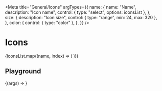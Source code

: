 
<Meta
    title="General/Icons"
    argTypes={{
        name: {
            name: "Name",
            description: "Icon name",
            control: { type: "select", options: iconsList },
        },
        size: {
            description: "Icon size",
            control: { type: "range", min: 24, max: 320 },
        },
        color: {
            control: { type: "color" },
        },
    }}
/>

# Icons

<IconGallery>
    {iconsList.map((name, index) => (
        <IconItem key={name} name={name}>
            <Icon name={name} size={36} />
        </IconItem>
    ))}
</IconGallery>

## Playground

<Preview>
    <Story
        name="Playground"
        args={{
            name: "stop",
            size: "48",
            color: "black",
        }}
    >
        {(args) => <Icon {...args} styleOverride={{ color: args.color }} />}
    </Story>
</Preview>

<ArgsTable story="Playground" />
